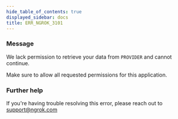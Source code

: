 ```yaml
---
hide_table_of_contents: true
displayed_sidebar: docs
title: ERR_NGROK_3101
---
```




### Message

We lack permission to retrieve your data from `PROVIDER` and cannot continue.

Make sure to allow all requested permissions for this application.

<ErrorDetails error="err_ngrok_3101" />

### Further help

If you're having trouble resolving this error, please reach out to [support@ngrok.com](mailto:support@ngrok.com?subject=Help%20with%20ERR_NGROK_3101)
